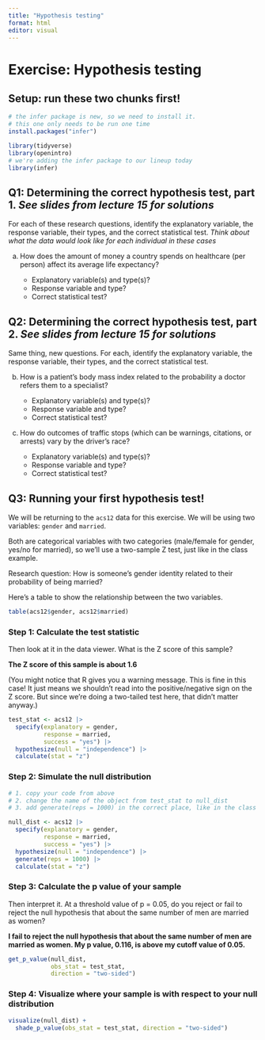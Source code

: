```yaml
---
title: "Hypothesis testing"
format: html
editor: visual
---
```


# Exercise: Hypothesis testing

## Setup: run these two chunks first!

```r
# the infer package is new, so we need to install it.
# this one only needs to be run one time
install.packages("infer")
```

```r
library(tidyverse)
library(openintro)
# we're adding the infer package to our lineup today
library(infer)
```

## Q1: Determining the correct hypothesis test, part 1. *See slides from lecture 15 for solutions*

For each of these research questions, identify the explanatory variable, the response variable, their types, and the correct statistical test. *Think about what the data would look like for each individual in these cases*

a. How does the amount of money a country spends on healthcare (per person) affect its average life expectancy?

    -   Explanatory variable(s) and type(s)?
    -   Response variable and type?
    -   Correct statistical test?

## Q2: Determining the correct hypothesis test, part 2. *See slides from lecture 15 for solutions*

Same thing, new questions. For each, identify the explanatory variable, the response variable, their types, and the correct statistical test.

b. How is a patient's body mass index related to the probability a doctor refers them to a specialist?

    -   Explanatory variable(s) and type(s)?
    -   Response variable and type?
    -   Correct statistical test?

c. How do outcomes of traffic stops (which can be warnings, citations, or arrests) vary by the driver's race?

    -   Explanatory variable(s) and type(s)?
    -   Response variable and type?
    -   Correct statistical test?

## Q3: Running your first hypothesis test!

We will be returning to the `acs12` data for this exercise. We will be using two variables: `gender` and `married`.

Both are categorical variables with two categories (male/female for gender, yes/no for married), so we'll use a two-sample Z test, just like in the class example.

Research question: How is someone's gender identity related to their probability of being married?

Here's a table to show the relationship between the two variables.

```r
table(acs12$gender, acs12$married)
```

### Step 1: Calculate the test statistic

Then look at it in the data viewer. What is the Z score of this sample?

**The Z score of this sample is about 1.6**

(You might notice that R gives you a warning message. This is fine in this case! It just means we shouldn't read into the positive/negative sign on the Z score. But since we're doing a two-tailed test here, that didn't matter anyway.)

```r
test_stat <- acs12 |> 
  specify(explanatory = gender,
          response = married,
          success = "yes") |> 
  hypothesize(null = "independence") |> 
  calculate(stat = "z")
```

### Step 2: Simulate the null distribution

```r
# 1. copy your code from above
# 2. change the name of the object from test_stat to null_dist
# 3. add generate(reps = 1000) in the correct place, like in the class example

null_dist <- acs12 |> 
  specify(explanatory = gender,
          response = married,
          success = "yes") |> 
  hypothesize(null = "independence") |> 
  generate(reps = 1000) |> 
  calculate(stat = "z")
```

### Step 3: Calculate the p value of your sample

Then interpret it. At a threshold value of p = 0.05, do you reject or fail to reject the null hypothesis that about the same number of men are married as women?

**I fail to reject the null hypothesis that about the same number of men are married as women. My p value, 0.116, is above my cutoff value of 0.05.**

```r
get_p_value(null_dist,
            obs_stat = test_stat,
            direction = "two-sided")
```

### Step 4: Visualize where your sample is with respect to your null distribution

```r
visualize(null_dist) +
  shade_p_value(obs_stat = test_stat, direction = "two-sided")
```
